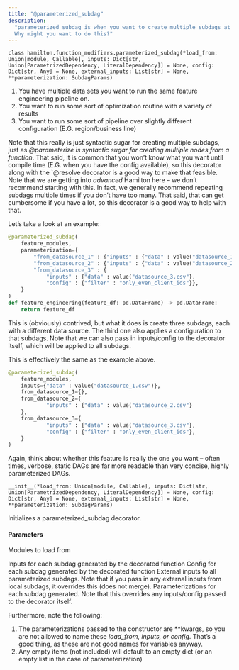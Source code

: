 ```yaml
---
title: "@parameterized_subdag"
description:
  "parameterized subdag is when you want to create multiple subdags at one time.
  Why might you want to do this?"
---
```


```
class hamilton.function_modifiers.parameterized_subdag(*load_from: Union[module, Callable], inputs: Dict[str, Union[ParametrizedDependency, LiteralDependency]] = None, config: Dict[str, Any] = None, external_inputs: List[str] = None, **parameterization: SubdagParams)
```

1. You have multiple data sets you want to run the same feature engineering
   pipeline on.
2. You want to run some sort of optimization routine with a variety of results
3. You want to run some sort of pipeline over slightly different configuration
   (E.G. region/business line)

Note that this really is just syntactic sugar for creating multiple subdags,
just as _@parameterize is syntactic sugar for creating multiple nodes from a
function_. That said, it is common that you won’t know what you want until
compile time (E.G. when you have the config available), so this decorator along
with the `@resolve decorator is a good way to make that feasible. Note that we
are getting into _advanced_ Hamilton here – we don’t recommend starting with
this. In fact, we generally recommend repeating subdags multiple times if you
don’t have too many. That said, that can get cumbersome if you have a lot, so
this decorator is a good way to help with that.

Let’s take a look at an example:

```py
@parameterized_subdag(
    feature_modules,
    parameterization={
        "from_datasource_1" : {"inputs" : {"data" : value("datasource_1.csv"}},
        "from_datasource_2" : {"inputs" : {"data" : value("datasource_2.csv"}},
        "from_datasource_3" : {
            "inputs" : {"data" : value("datasource_3.csv"},
            "config" : {"filter" : "only_even_client_ids"}},
    }
)
def feature_engineering(feature_df: pd.DataFrame) -> pd.DataFrame:
    return feature_df
```

This is (obviously) contrived, but what it does is create three subdags, each
with a different data source. The third one also applies a configuration to that
subdags. Note that we can also pass in inputs/config to the decorator itself,
which will be applied to all subdags.

This is effectively the same as the example above.

```py
@parameterized_subdag(
    feature_modules,
    inputs={"data" : value("datasource_1.csv")},
    from_datasource_1={},
    from_datasource_2={
            "inputs" : {"data" : value("datasource_2.csv"}
    },
    from_datasource_3={
            "inputs" : {"data" : value("datasource_3.csv"},
            "config" : {"filter" : "only_even_client_ids"},
    }
)
```

Again, think about whether this feature is really the one you want – often
times, verbose, static DAGs are far more readable than very concise, highly
parameterized DAGs.

```
__init__(*load_from: Union[module, Callable], inputs: Dict[str, Union[ParametrizedDependency, LiteralDependency]] = None, config: Dict[str, Any] = None, external_inputs: List[str] = None, **parameterization: SubdagParams)
```

Initializes a parameterized_subdag decorator.

#### Parameters

<ParamField body="load_from">Modules to load from</ParamField>

<ParamField body="inputs">
  Inputs for each subdag generated by the decorated function
</ParamField>

<ParamField body="config">
  Config for each subdag generated by the decorated function
</ParamField>

<ParamField body="external_inputs">
  External inputs to all parameterized subdags. Note that if you pass in any
  external inputs from local subdags, it overrides this (does not merge).
</ParamField>

<ParamField body="parameterization">
  Parameterizations for each subdag generated. Note that this overrides any
  inputs/config passed to the decorator itself.
</ParamField>

Furthermore, note the following:

1. The parameterizations passed to the constructor are \*\*kwargs, so you are
   not allowed to name these _load_from, inputs, or config_. That’s a good
   thing, as these are not good names for variables anyway.
2. Any empty items (not included) will default to an empty dict (or an empty
   list in the case of parameterization)

